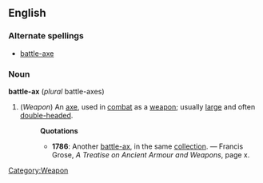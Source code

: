 ==English==
===Alternate spellings===
* [[battle-axe]]
===Noun===
'''battle-ax''' (''plural'' battle-axes)
#(''Weapon'') [[Category:Weapon]] An [[axe]], used in [[combat]] as a [[weapon]]; usually [[large]] and often [[double-headed]].
#:'''Quotations'''
#:*'''1786''': Another [[battle-ax]], in the same [[collection]]. &mdash; Francis Grose, ''A Treatise on Ancient Armour and Weapons'', page x.